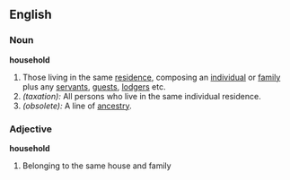 ==English==

===Noun===
'''household'''
#Those living in the same [[residence]], composing an [[individual]] or [[family]] plus any [[servant]]s, [[guest]]s, [[lodger]]s etc.
#''(taxation):'' All persons who live in the same individual residence.
#''(obsolete):'' A line of [[ancestry]].

===Adjective===
'''household'''
#Belonging to the same house and family